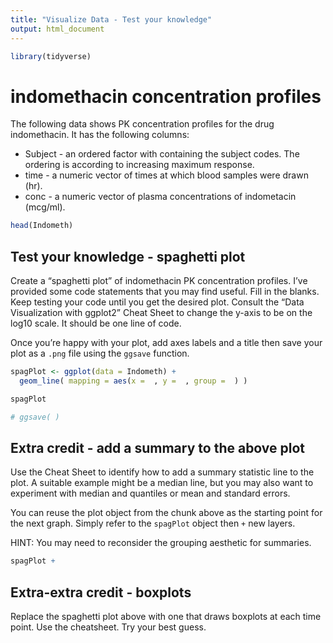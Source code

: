 ```yaml
---
title: "Visualize Data - Test your knowledge"
output: html_document
---
```


```r
library(tidyverse)
```

# indomethacin concentration profiles
The following data shows PK concentration profiles for the drug indomethacin.
It has the following columns:  
  
  * Subject - an ordered factor with containing the subject codes. The ordering 
  is according to increasing maximum response.  
  * time - a numeric vector of times at which blood samples were drawn (hr).
  * conc - a numeric vector of plasma concentrations of indometacin (mcg/ml).
  
```r
head(Indometh)
```

## Test your knowledge - spaghetti plot
Create a "spaghetti plot" of indomethacin PK concentration profiles.
I've provided some code statements that you may find 
useful. Fill in the blanks. Keep testing your code until you get the desired plot.
Consult the "Data Visualization with ggplot2" Cheat Sheet to change the y-axis
to be on the log10 scale. It should be one line of code. 

Once you're happy with your plot, add axes labels and a title then save your 
plot as a `.png` file using the `ggsave` function.


```r
spagPlot <- ggplot(data = Indometh) +
  geom_line( mapping = aes(x =  , y =  , group =  ) )

spagPlot 

# ggsave( )
```

## Extra credit - add a summary to the above plot

Use the Cheat Sheet to identify how to add a summary statistic line to the plot.
A suitable example might be a median line, but you may also want to experiment
with median and quantiles or mean and standard errors. 

You can reuse the plot object from the chunk above as the starting point for the 
next graph. Simply refer to the `spagPlot` object then `+` new layers.

HINT: You may need to reconsider the grouping aesthetic for summaries.

```r
spagPlot + 

```


## Extra-extra credit - boxplots

Replace the spaghetti plot above with one that draws boxplots at each time point. 
Use the cheatsheet. Try your best guess.

```r

```


